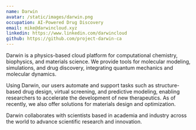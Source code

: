 ```yaml
---
name: Darwin
avatar: /static/images/darwin.png
occupation: AI-Powered Drug Discovery
email: mike@darwincloud.xyz
linkedin: https://www.linkedin.com/darwincloud
github: https://github.com/project-darwin-ca
---
```


Darwin is a physics-based cloud platform for computational chemistry, biophysics, and materials science. We provide tools for molecular modeling, simulations, and drug discovery, integrating quantum mechanics and molecular dynamics.

Using Darwin, our users automate and support tasks such as structure-based drug design, virtual screening, and predictive modeling, enabling researchers to accelerate the development of new therapeutics. As of recently, we also offer solutions for materials design and optimization.

Darwin collaborates with scientists based in academia and industry across the world to advance scientific research and innovation. 

